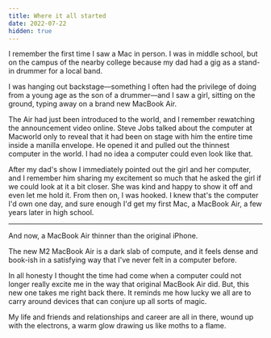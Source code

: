 ```yaml
---
title: Where it all started
date: 2022-07-22
hidden: true
---
```


I remember the first time I saw a Mac in person. I was in middle school, but on the campus of the nearby college because my dad had a gig as a stand-in drummer for a local band. 

I was hanging out backstage—something I often had the privilege of doing from a young age as the son of a drummer—and I saw a girl, sitting on the ground, typing away on a brand new MacBook Air.

The Air had just been introduced to the world, and I remember rewatching the announcement video online. Steve Jobs talked about the computer at Macworld only to reveal that it had been on stage with him the entire time inside a manilla envelope. He opened it and pulled out the thinnest computer in the world. I had no idea a computer could even look like that. 

After my dad's show I immediately pointed out the girl and her computer, and I remember him sharing my excitement so much that he asked the girl if we could look at it a bit closer. She was kind and happy to show it off and even let me hold it. From then on, I was hooked. I knew that's the computer I'd own one day, and sure enough I'd get my first Mac, a MacBook Air, a few years later in high school.

---

And now, a MacBook Air thinner than the original iPhone. 

The new M2 MacBook Air is a dark slab of compute, and it feels dense and book-ish in a satisfying way that I've never felt in a computer before.

In all honesty I thought the time had come when a computer could not longer really excite me in the way that original MacBook Air did. But, this new one takes me right back there. It reminds me how lucky we all are to carry around devices that can conjure up all sorts of magic. 

My life and friends and relationships and career are all in there, wound up with the electrons, a warm glow drawing us like moths to a flame.